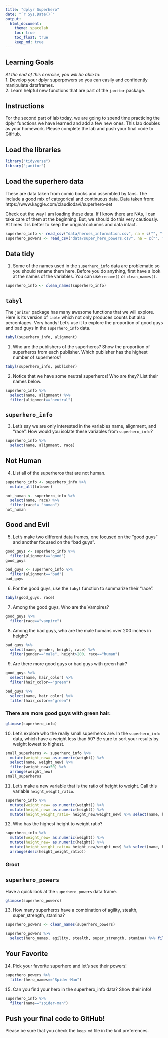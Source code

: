 ```yaml
---
title: "dplyr Superhero"
date: "`r Sys.Date()`"
output:
  html_document: 
    theme: spacelab
    toc: true
    toc_float: true
    keep_md: true
---
```


## Learning Goals  
*At the end of this exercise, you will be able to:*    
1. Develop your dplyr superpowers so you can easily and confidently manipulate dataframes.  
2. Learn helpful new functions that are part of the `janitor` package.  

## Instructions
For the second part of lab today, we are going to spend time practicing the dplyr functions we have learned and add a few new ones. This lab doubles as your homework. Please complete the lab and push your final code to GitHub.  

## Load the libraries
```r
library("tidyverse")
library("janitor")
```

## Load the superhero data
These are data taken from comic books and assembled by fans. The include a good mix of categorical and continuous data.  Data taken from: https://www.kaggle.com/claudiodavi/superhero-set  

Check out the way I am loading these data. If I know there are NAs, I can take care of them at the beginning. But, we should do this very cautiously. At times it is better to keep the original columns and data intact.  
```r
superhero_info <- read_csv("data/heroes_information.csv", na = c("", "-99", "-"))
superhero_powers <- read_csv("data/super_hero_powers.csv", na = c("", "-99", "-"))
```

## Data tidy
1. Some of the names used in the `superhero_info` data are problematic so you should rename them here. Before you do anything, first have a look at the names of the variables. You can use `rename()` or `clean_names()`.    
```r
superhero_info <- clean_names(superhero_info)
```


## `tabyl`
The `janitor` package has many awesome functions that we will explore. Here is its version of `table` which not only produces counts but also percentages. Very handy! Let's use it to explore the proportion of good guys and bad guys in the `superhero_info` data.  
```r
tabyl(superhero_info, alignment)
```

1. Who are the publishers of the superheros? Show the proportion of superheros from each publisher. Which publisher has the highest number of superheros?  
```r
tabyl(superhero_info, publisher)
```

2. Notice that we have some neutral superheros! Who are they? List their names below.  
```r
superhero_info %>% 
  select(name, alignment) %>% 
  filter(alignment=="neutral")
```

## `superhero_info`
3. Let's say we are only interested in the variables name, alignment, and "race". How would you isolate these variables from `superhero_info`?
```r
superhero_info %>% 
  select(name, alignment, race)
```

## Not Human
4. List all of the superheros that are not human.
```r
superhero_info <- superhero_info %>% 
  mutate_all(tolower)
```
```r
not_human <- superhero_info %>% 
  select(name, race) %>% 
  filter(race!= "human")
not_human
```

## Good and Evil
5. Let's make two different data frames, one focused on the "good guys" and another focused on the "bad guys".
```r
good_guys <- superhero_info %>% 
  filter(alignment=="good")
good_guys
```

```r
bad_guys <- superhero_info %>% 
  filter(alignment=="bad")
bad_guys
```

6. For the good guys, use the `tabyl` function to summarize their "race".
```r
tabyl(good_guys, race)
```

7. Among the good guys, Who are the Vampires?
```r
good_guys %>% 
  filter(race=="vampire")
```

8. Among the bad guys, who are the male humans over 200 inches in height?
```r
bad_guys %>% 
  select(name, gender, height, race) %>% 
  filter(gender=="male", height>200, race=="human")
```

9. Are there more good guys or bad guys with green hair?  
```r
good_guys %>% 
  select(name, hair_color) %>% 
  filter(hair_color=="green")
```

```r
bad_guys %>% 
  select(name, hair_color) %>% 
  filter(hair_color=="green")
```
### There are more good guys with green hair. 

```r
glimpse(superhero_info)
```

10. Let's explore who the really small superheros are. In the `superhero_info` data, which have a weight less than 50? Be sure to sort your results by weight lowest to highest. 
```r
small_superheros <- superhero_info %>% 
  mutate(weight_new= as.numeric(weight)) %>% 
  select(name, weight_new) %>% 
  filter(weight_new<50) %>% 
  arrange(weight_new)
small_superheros
```

11. Let's make a new variable that is the ratio of height to weight. Call this variable `height_weight_ratio`.
```r
superhero_info %>%
  mutate(weight_new= as.numeric(weight)) %>% 
  mutate(height_new= as.numeric(height)) %>% 
  mutate(height_weight_ratio= height_new/weight_new) %>% select(name, height_new, weight_new, height_weight_ratio)
```

12. Who has the highest height to weight ratio?  
```r
superhero_info %>%
  mutate(weight_new= as.numeric(weight)) %>% 
  mutate(height_new= as.numeric(height)) %>% 
  mutate(height_weight_ratio= height_new/weight_new) %>% select(name, height_new, weight_new, height_weight_ratio) %>% 
  arrange(desc(height_weight_ratio))
```
### Groot

## `superhero_powers`
Have a quick look at the `superhero_powers` data frame. 
```r
glimpse(superhero_powers)
```

13. How many superheros have a combination of agility, stealth, super_strength, stamina?
```r
superhero_powers <- clean_names(superhero_powers)
```

```r
superhero_powers %>% 
  select(hero_names, agility, stealth, super_strength, stamina) %>% filter(agility=="TRUE", stealth=="TRUE", super_strength=="TRUE", stamina=="TRUE")
```

## Your Favorite
14. Pick your favorite superhero and let's see their powers!
```r
superhero_powers %>% 
  filter(hero_names=="Spider-Man")
```

15. Can you find your hero in the superhero_info data? Show their info!  
```r
superhero_info %>% 
  filter(name=="spider-man")
``` 

## Push your final code to GitHub!
Please be sure that you check the `keep md` file in the knit preferences.  